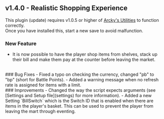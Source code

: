 ## v1.4.0 - Realistic Shopping Experience

<Callout type="attention" blend="light"> This plugin (update) requires v1.0.5 or higher of [Arcky's Utilities](https://drive.google.com/file/d/19xrRavd1CpbC0p1UQtOUZzuEeHL_WHB5/view?usp=sharing) to function correctly.<br/>
Once you have installed this, start a new save to avoid malfunction.</Callout>

### New Feature
- It is now possible to have the player shop items from shelves, stack up their bill and make them pay at the counter before leaving the market.
<br/>
### Bug Fixes
- Fixed a typo on checking the currency, changed "pb" to "bp" (short for Battle Points).
- Added a warning message when no refresh rate is assigned for items with a limit.
<br/>
### Improvements
- Changed the way the script expects arguments (see [Settings and Setup file](settings) for more information).
- Added a new Setting `BillSwitch` which is the Switch ID that is enabled when there are items in the player's basket. This can be used to prevent the player from leaving the mart through eventing.